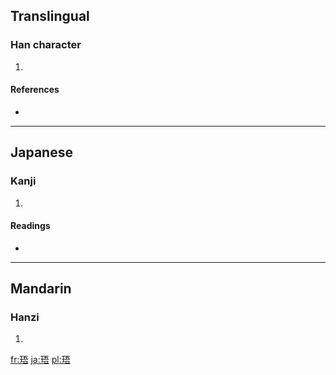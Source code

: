 ==Translingual==

===Han character===
{{Han char|rn=96|rad=玉|as=07|sn=11|four=1116<sub>1</sub>|canj=一土一一口 (MGMMR)}}

# {{defn|Han|sort=玉07}}

====References====
* {{Han ref|kx=0732.110|dkj=20993|dj=1143.120|hdz=21115.030|uh=73F8|ud=29688|bh=D66C|bd=54892}}

----

==Japanese==

===Kanji===
{{ja-kanji|grade=|rs=玉07}}

# {{defn|Japanese|sort=玉07}}

====Readings====
* {{ja-readings|on=[[ご]] (go)|kun=}}

----

==Mandarin==

===Hanzi===
{{cmn-hanzi|pin=[[wú]] ([[wu2]])|wg=wu<sup>2</sup>}}

# {{defn|Mandarin|sort=玉07}}

[[fr:珸]]
[[ja:珸]]
[[pl:珸]]